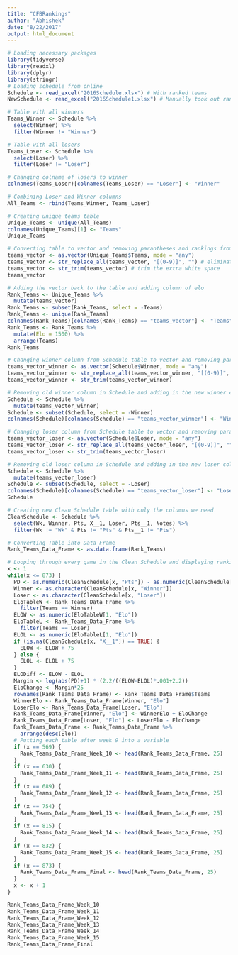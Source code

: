 ```yaml
---
title: "CFBRankings"
author: "Abhishek"
date: "8/22/2017"
output: html_document
---
```

```r
# Loading necessary packages
library(tidyverse)
library(readxl)
library(dplyr)
library(stringr)
# Loading schedule from online
Schedule <- read_excel("2016Schedule.xlsx") # With ranked teams
NewSchedule <- read_excel("2016Schedule1.xlsx") # Manually took out ranked teams
```

```r
# Table with all winners
Teams_Winner <- Schedule %>%
  select(Winner) %>%
  filter(Winner != "Winner")

# Table with all losers
Teams_Loser <- Schedule %>%
  select(Loser) %>%
  filter(Loser != "Loser")

# Changing colname of losers to winner
colnames(Teams_Loser)[colnames(Teams_Loser) == "Loser"] <- "Winner"

# Combining Loser and Winner columns
All_Teams <- rbind(Teams_Winner, Teams_Loser)

# Creating unique teams table
Unique_Teams <- unique(All_Teams)
colnames(Unique_Teams)[1] <- "Teams"
Unique_Teams
```

```r
# Converting table to vector and removing parantheses and rankings from vector
teams_vector <- as.vector(Unique_Teams$Teams, mode = "any")
teams_vector <- str_replace_all(teams_vector, "[(0-9)]", "") # eliminate the ranks in parentheses
teams_vector <- str_trim(teams_vector) # trim the extra white space
teams_vector
```

```r
# Adding the vector back to the table and adding column of elo
Rank_Teams <- Unique_Teams %>%
  mutate(teams_vector)
Rank_Teams <- subset(Rank_Teams, select = -Teams)
Rank_Teams <- unique(Rank_Teams)
colnames(Rank_Teams)[colnames(Rank_Teams) == "teams_vector"] <- "Teams"
Rank_Teams <- Rank_Teams %>%
  mutate(Elo = 1500) %>%
  arrange(Teams)
Rank_Teams
```

```r
# Changing winner column from Schedule table to vector and removing parantheses and rankings from winner vector
teams_vector_winner <- as.vector(Schedule$Winner, mode = "any")
teams_vector_winner <- str_replace_all(teams_vector_winner, "[(0-9)]", "")
teams_vector_winner <- str_trim(teams_vector_winner)

# Removing old winner column in Schedule and adding in the new winner column vector
Schedule <- Schedule %>%
  mutate(teams_vector_winner)
Schedule <- subset(Schedule, select = -Winner)
colnames(Schedule)[colnames(Schedule) == "teams_vector_winner"] <- "Winner"

# Changing loser column from Schedule table to vector and removing parantheses and rankings from loser vector
teams_vector_loser <- as.vector(Schedule$Loser, mode = "any")
teams_vector_loser <- str_replace_all(teams_vector_loser, "[(0-9)]", "")
teams_vector_loser <- str_trim(teams_vector_loser)

# Removing old loser column in Schedule and adding in the new loser column vector
Schedule <- Schedule %>%
  mutate(teams_vector_loser)
Schedule <- subset(Schedule, select = -Loser)
colnames(Schedule)[colnames(Schedule) == "teams_vector_loser"] <- "Loser"
Schedule
```

```r
# Creating new Clean Schedule table with only the columns we need
CleanSchedule <- Schedule %>%
  select(Wk, Winner, Pts, X__1, Loser, Pts__1, Notes) %>%
  filter(Wk != "Wk" & Pts != "Pts" & Pts__1 != "Pts")

# Converting Table into Data Frame
Rank_Teams_Data_Frame <- as.data.frame(Rank_Teams)
```


```r
# Looping through every game in the Clean Schedule and displaying rankings each week after week 9 (it's after week 10 in the Clean Schedule because week 1 in the schedule is just one game)
x <- 1
while(x <= 873) {
  PD <- as.numeric(CleanSchedule[x, "Pts"]) - as.numeric(CleanSchedule[x, "Pts__1"])
  Winner <- as.character(CleanSchedule[x, "Winner"])
  Loser <- as.character(CleanSchedule[x, "Loser"])
  EloTableW <- Rank_Teams_Data_Frame %>%
    filter(Teams == Winner)
  ELOW <- as.numeric(EloTableW[1, "Elo"])
  EloTableL <- Rank_Teams_Data_Frame %>%
    filter(Teams == Loser)
  ELOL <- as.numeric(EloTableL[1, "Elo"])
  if (is.na(CleanSchedule[x, "X__1"]) == TRUE) {
    ELOW <- ELOW + 75
  } else {
    ELOL <- ELOL + 75
  }
  ELODiff <- ELOW - ELOL
  Margin <- log(abs(PD)+1) * (2.2/((ELOW-ELOL)*.001+2.2))
  EloChange <- Margin*25
  rownames(Rank_Teams_Data_Frame) <- Rank_Teams_Data_Frame$Teams
  WinnerElo <- Rank_Teams_Data_Frame[Winner, "Elo"]
  LoserElo <- Rank_Teams_Data_Frame[Loser, "Elo"]
  Rank_Teams_Data_Frame[Winner, "Elo"] <- WinnerElo + EloChange
  Rank_Teams_Data_Frame[Loser, "Elo"] <- LoserElo - EloChange
  Rank_Teams_Data_Frame <- Rank_Teams_Data_Frame %>%
    arrange(desc(Elo))
  # Putting each table after week 9 into a variable
  if (x == 569) {
    Rank_Teams_Data_Frame_Week_10 <- head(Rank_Teams_Data_Frame, 25)
  }
  if (x == 630) {
    Rank_Teams_Data_Frame_Week_11 <- head(Rank_Teams_Data_Frame, 25)
  }
  if (x == 689) {
    Rank_Teams_Data_Frame_Week_12 <- head(Rank_Teams_Data_Frame, 25)
  }
  if (x == 754) {
    Rank_Teams_Data_Frame_Week_13 <- head(Rank_Teams_Data_Frame, 25)
  }
  if (x == 815) {
    Rank_Teams_Data_Frame_Week_14 <- head(Rank_Teams_Data_Frame, 25)
  }
  if (x == 832) {
    Rank_Teams_Data_Frame_Week_15 <- head(Rank_Teams_Data_Frame, 25)
  }
  if (x == 873) {
    Rank_Teams_Data_Frame_Final <- head(Rank_Teams_Data_Frame, 25)
  }
  x <- x + 1
}

Rank_Teams_Data_Frame_Week_10
Rank_Teams_Data_Frame_Week_11
Rank_Teams_Data_Frame_Week_12
Rank_Teams_Data_Frame_Week_13
Rank_Teams_Data_Frame_Week_14
Rank_Teams_Data_Frame_Week_15
Rank_Teams_Data_Frame_Final
```
